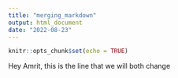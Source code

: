 ```yaml
---
title: "merging_markdown"
output: html_document
date: "2022-08-23"
---
```


```r
knitr::opts_chunk$set(echo = TRUE)
```

Hey Amrit, this is the line that we will both change
